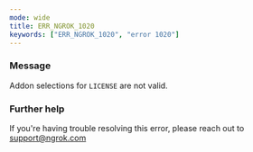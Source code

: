 ```yaml
---
mode: wide
title: ERR_NGROK_1020
keywords: ["ERR_NGROK_1020", "error 1020"]
---
```


### Message

Addon selections for `LICENSE` are not valid.

### Further help

If you're having trouble resolving this error, please reach out to [support@ngrok.com](mailto:support@ngrok.com?subject=Help%20with%20ERR_NGROK_1020)
